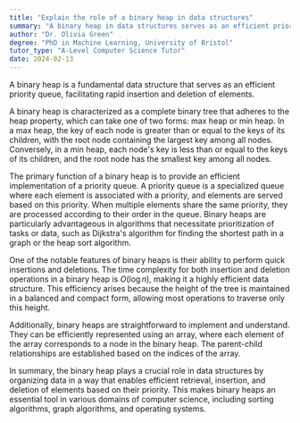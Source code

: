 ```yaml
---
title: "Explain the role of a binary heap in data structures"
summary: "A binary heap in data structures serves as an efficient priority queue, offering quick insertion and deletion of elements."
author: "Dr. Olivia Green"
degree: "PhD in Machine Learning, University of Bristol"
tutor_type: "A-Level Computer Science Tutor"
date: 2024-02-13
---
```


A binary heap is a fundamental data structure that serves as an efficient priority queue, facilitating rapid insertion and deletion of elements.

A binary heap is characterized as a complete binary tree that adheres to the heap property, which can take one of two forms: max heap or min heap. In a max heap, the key of each node is greater than or equal to the keys of its children, with the root node containing the largest key among all nodes. Conversely, in a min heap, each node's key is less than or equal to the keys of its children, and the root node has the smallest key among all nodes.

The primary function of a binary heap is to provide an efficient implementation of a priority queue. A priority queue is a specialized queue where each element is associated with a priority, and elements are served based on this priority. When multiple elements share the same priority, they are processed according to their order in the queue. Binary heaps are particularly advantageous in algorithms that necessitate prioritization of tasks or data, such as Dijkstra's algorithm for finding the shortest path in a graph or the heap sort algorithm.

One of the notable features of binary heaps is their ability to perform quick insertions and deletions. The time complexity for both insertion and deletion operations in a binary heap is $O(\log n)$, making it a highly efficient data structure. This efficiency arises because the height of the tree is maintained in a balanced and compact form, allowing most operations to traverse only this height.

Additionally, binary heaps are straightforward to implement and understand. They can be efficiently represented using an array, where each element of the array corresponds to a node in the binary heap. The parent-child relationships are established based on the indices of the array.

In summary, the binary heap plays a crucial role in data structures by organizing data in a way that enables efficient retrieval, insertion, and deletion of elements based on their priority. This makes binary heaps an essential tool in various domains of computer science, including sorting algorithms, graph algorithms, and operating systems.
    